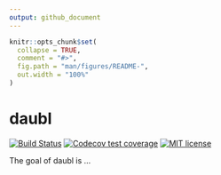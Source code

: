 ```yaml
---
output: github_document
---
```


<!-- README.md is generated from README.Rmd. Please edit that file -->

```r
knitr::opts_chunk$set(
  collapse = TRUE,
  comment = "#>",
  fig.path = "man/figures/README-",
  out.width = "100%"
)
```

# daubl

  <!-- badges: start -->
[![Build Status](https://travis-ci.com/pedro-teles-fonseca/daubl.svg?branch=master)](https://travis-ci.com/pedro-teles-fonseca/daubl)
[![Codecov test coverage](https://codecov.io/gh/pedro-teles-fonseca/daubl/branch/master/graph/badge.svg)](https://codecov.io/gh/pedro-teles-fonseca/daubl?branch=master)
[![MIT
license](https://img.shields.io/badge/License-MIT-brightgreen.svg)](https://lbesson.mit-license.org/)
  <!-- badges: end -->

The goal of daubl is  ...

